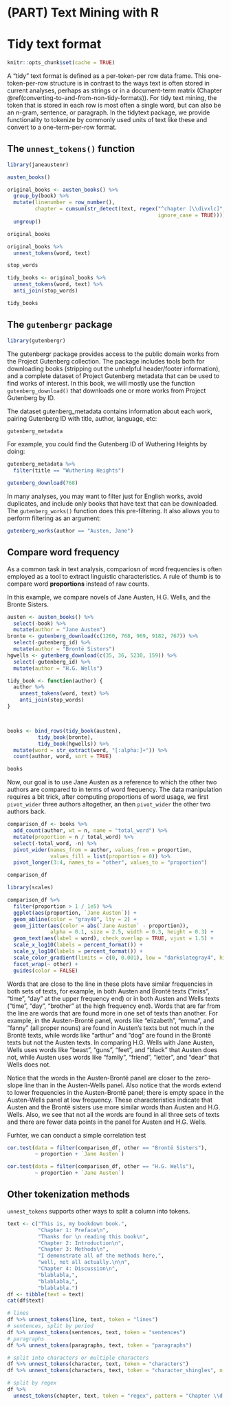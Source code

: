 
# (PART) Text Mining with R {-}

# Tidy text format  

```r
knitr::opts_chunk$set(cache = TRUE)
```

A "tidy" text format is defined as a per-token-per row data frame. This one-token-per-row structure is in contrast to the ways text is often stored in current analyses, perhaps as strings or in a document-term matrix (Chapter \@ref(converting-to-and-from-non-tidy-formats)). For tidy text mining, the token that is stored in each row is most often a single word, but can also be an n-gram, sentence, or paragraph. In the tidytext package, we provide functionality to tokenize by commonly used units of text like these and convert to a one-term-per-row format. 

## The `unnest_tokens()` function

```r
library(janeaustenr)
```

```r
austen_books()
```


```r
original_books <- austen_books() %>%
  group_by(book) %>%
  mutate(linenumber = row_number(),
         chapter = cumsum(str_detect(text, regex("^chapter [\\divxlc]",
                                                 ignore_case = TRUE)))) %>%
  ungroup()

original_books
```


```r
original_books %>%
  unnest_tokens(word, text)
```

```r
stop_words 

tidy_books <- original_books %>%
  unnest_tokens(word, text) %>% 
  anti_join(stop_words)

tidy_books
```


## The `gutenbergr` package   

```r
library(gutenbergr)
```

The gutenbergr package provides access to the public domain works from the Project Gutenberg collection. The package includes tools both for downloading books (stripping out the unhelpful header/footer information), and a complete dataset of Project Gutenberg metadata that can be used to find works of interest. In this book, we will mostly use the function `gutenberg_download()` that downloads one or more works from Project Gutenberg by ID.  

The dataset gutenberg_metadata contains information about each work, pairing Gutenberg ID with title, author, language, etc:  

```r
gutenberg_metadata
```




For example, you could find the Gutenberg ID of Wuthering Heights by doing:  

```r
gutenberg_metadata %>%
  filter(title == "Wuthering Heights")

gutenberg_download(768)
```


In many analyses, you may want to filter just for English works, avoid duplicates, and include only books that have text that can be downloaded. The `gutenberg_works()` function does this pre-filtering. It also allows you to perform filtering as an argument:

```r
gutenberg_works(author == "Austen, Jane")
```


## Compare word frequency  

As a common task in text analysis, compariosn of word frequencies is often employed as a tool to extract linguistic characteristics. A rule of thumb is to compare word **proportions** instead of raw counts.  

In this example, we compare novels of Jane Austen, H.G. Wells, and the Bronte Sisters. 

```r
austen <- austen_books() %>% 
  select(-book) %>% 
  mutate(author = "Jane Austen")
bronte <- gutenberg_download(c(1260, 768, 969, 9182, 767)) %>%
  select(-gutenberg_id) %>% 
  mutate(author = "Brontë Sisters")
hgwells <- gutenberg_download(c(35, 36, 5230, 159)) %>% 
  select(-gutenberg_id) %>% 
  mutate(author = "H.G. Wells")

tidy_book <- function(author) {
  author %>% 
    unnest_tokens(word, text) %>% 
    anti_join(stop_words)
}



books <- bind_rows(tidy_book(austen),
          tidy_book(bronte),
          tidy_book(hgwells)) %>% 
  mutate(word = str_extract(word, "[:alpha:]+")) %>% 
  count(author, word, sort = TRUE)
```


```r
books
```

Now, our goal is to use Jane Austen as a reference to which the other two authors are compared to in terms of word frequency. The data manipulation requires a bit trick, after computing proportions of word usage, we first `pivot_wider` three authors altogether, an then `pivot_wider` the other two authors back.  

```r
comparison_df <- books %>%
  add_count(author, wt = n, name = "total_word") %>% 
  mutate(proportion = n / total_word) %>% 
  select(-total_word, -n) %>% 
  pivot_wider(names_from = author, values_from = proportion, 
              values_fill = list(proportion = 0)) %>%
  pivot_longer(3:4, names_to = "other", values_to = "proportion")

comparison_df
```


```r
library(scales)

comparison_df %>% 
  filter(proportion > 1 / 1e5) %>% 
  ggplot(aes(proportion, `Jane Austen`)) +
  geom_abline(color = "gray40", lty = 2) +
  geom_jitter(aes(color = abs(`Jane Austen` - proportion)),
              alpha = 0.1, size = 2.5, width = 0.3, height = 0.3) +
  geom_text(aes(label = word), check_overlap = TRUE, vjust = 1.5) + 
  scale_x_log10(labels = percent_format()) +
  scale_y_log10(labels = percent_format()) + 
  scale_color_gradient(limits = c(0, 0.001), low = "darkslategray4", high = "gray75") + 
  facet_wrap(~ other) + 
  guides(color = FALSE)
```

Words that are close to the line in these plots have similar frequencies in both sets of texts, for example, in both Austen and Brontë texts (“miss”, “time”, “day” at the upper frequency end) or in both Austen and Wells texts (“time”, “day”, “brother” at the high frequency end). Words that are far from the line are words that are found more in one set of texts than another. For example, in the Austen-Brontë panel, words like “elizabeth”, “emma”, and “fanny” (all proper nouns) are found in Austen’s texts but not much in the Brontë texts, while words like “arthur” and “dog” are found in the Brontë texts but not the Austen texts. In comparing H.G. Wells with Jane Austen, Wells uses words like “beast”, “guns”, “feet”, and “black” that Austen does not, while Austen uses words like “family”, “friend”, “letter”, and “dear” that Wells does not.

Notice that  the words in the Austen-Brontë panel are closer to the zero-slope line than in the Austen-Wells panel. Also notice that the words extend to lower frequencies in the Austen-Brontë panel; there is empty space in the Austen-Wells panel at low frequency. These characteristics indicate that Austen and the Brontë sisters use more similar words than Austen and H.G. Wells. Also, we see that not all the words are found in all three sets of texts and there are fewer data points in the panel for Austen and H.G. Wells.

Furhter, we can conduct a simple correlation test

```r
cor.test(data = filter(comparison_df, other == "Brontë Sisters"),
         ~ proportion + `Jane Austen`)

cor.test(data = filter(comparison_df, other == "H.G. Wells"),
         ~ proportion + `Jane Austen`)
```


## Other tokenization methods  

`unnest_tokens` supports other ways to split a column into tokens. 

```r
text <- c("This is, my bookdown book.",
          "Chapter 1: Preface\n", 
          "Thanks for \n reading this book\n",
          "Chapter 2: Introduction\n",
          "Chapter 3: Methods\n",
          "I demonstrate all of the methods here,",
          "well, not all actually.\n\n",
          "Chapter 4: Discussion\n",
          "blablabla,",
          "blablabla,",
          "blablabla.")
df <- tibble(text = text)
cat(df$text)
```




```r
# lines
df %>% unnest_tokens(line, text, token = "lines")
# sentences, split by period
df %>% unnest_tokens(sentences, text, token = "sentences")
# paragraphs
df %>% unnest_tokens(paragraphs, text, token = "paragraphs")
```


```r
# split into characters or multiple characters 
df %>% unnest_tokens(character, text, token = "characters")
df %>% unnest_tokens(characters, text, token = "character_shingles", n = 4)
```

```r
# split by regex
df %>% 
  unnest_tokens(chapter, text, token = "regex", pattern = "Chapter \\d:")
```
